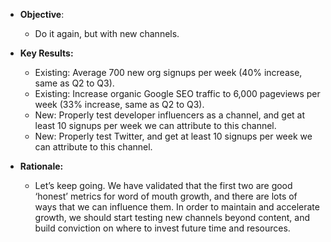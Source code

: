 * **Objective**:
    * Do it again, but with new channels. 

* **Key Results:**
    * Existing: Average 700 new org signups per week (40% increase, same as Q2 to Q3).  
    * Existing: Increase organic Google SEO traffic to 6,000 pageviews per week (33% increase, same as Q2 to Q3).
    * New: Properly test developer influencers as a channel, and get at least 10 signups per week we can attribute to this channel. 
    * New: Properly test Twitter, and get at least 10 signups per week we can attribute to this channel. 

* **Rationale:**
    * Let’s keep going. We have validated that the first two are good ‘honest’ metrics for word of mouth growth, and there are lots of ways that we can influence them. In order to maintain and accelerate growth, we should start testing new channels beyond content, and build conviction on where to invest future time and resources. 
